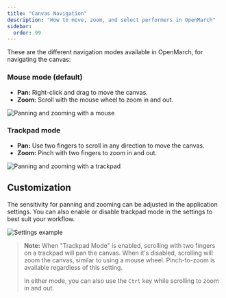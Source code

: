 ```yaml
---
title: "Canvas Navigation"
description: "How to move, zoom, and select performers in OpenMarch"
sidebar:
  order: 99
---
```


These are the different navigation modes available in OpenMarch, for navigating the canvas:

### Mouse mode (default)

- **Pan:** Right-click and drag to move the canvas.
- **Zoom:** Scroll with the mouse wheel to zoom in and out.

![Panning and zooming with a mouse](/docs/guides/navigation/mouse.gif)

### Trackpad mode

- **Pan:** Use two fingers to scroll in any direction to move the canvas.
- **Zoom:** Pinch with two fingers to zoom in and out.

![Panning and zooming with a trackpad](/docs/guides/navigation/trackpad.gif)

## Customization

The sensitivity for panning and zooming can be adjusted in the application settings.
You can also enable or disable trackpad mode in the settings to best suit your workflow.

![Settings example](/docs/guides/navigation/settings.gif)

> **Note:** When "Trackpad Mode" is enabled, scrolling with two fingers on a trackpad will pan the canvas.
> When it's disabled, scrolling will zoom the canvas, similar to using a mouse wheel.
> Pinch-to-zoom is available regardless of this setting.
>
> In either mode, you can also use the `Ctrl` key while scrolling to zoom in and out.
